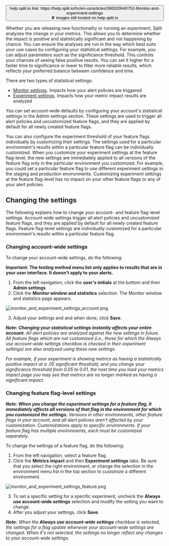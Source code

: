 <p>
  <button style={{borderRadius:'8px', border:'1px', fontFamily:'Courier New', fontWeight:'800', textAlign:'left'}}> help.split.io link: https://help.split.io/hc/en-us/articles/360020640752-Monitor-and-experiment-settings <br /> ✘ images still hosted on help.split.io </button>
</p>

Whether you are releasing new functionality or running an experiment, Split analyzes the change in your metrics. This allows you to determine whether the impact is positive and statistically significant and not happening by chance. You can ensure the analyses are run in the way which best suits your use cases by configuring your statistical settings. For example, you can adjust parameters such as the significance threshold. This controls your chances of seeing false positive results. You can set it higher for a faster time to significance or lower to filter more reliable results, which reflects your preferred balance between confidence and time.

There are two types of statistical settings:

* [Monitor settings](#monitor-settings). Impacts how your alert policies are triggered
* [Experiment settings](#experiment-settings). Impacts how your metric impact results are analyzed

You can set account-wide defaults by configuring your account's statistical settings in the Admin settings section. These settings are used to trigger all alert policies and uncustomized feature flags, and they are applied by default for all newly created feature flags.

You can also configure the experiment threshold of your feature flags individually by customizing their settings. The settings used for a particular environment's results within a particular feature flag can be individually customized. When you customize your experiment settings at the feature flag-level, the new settings are immediately applied to all versions of the feature flag only in the particular environment you customized. For example, you could set a particular feature flag to use different experiment settings in the staging and production environments. Customizing experiment settings at the feature flag-level has no impact on your other feature flags or any of your alert policies.

## Changing the settings

The following explains how to change your account- and feature flag-level settings. Account-wide settings trigger all alert policies and uncustomized feature flags, and they are applied by default for all newly created feature flags. Feature flag-level settings are individually customized for a particular environment's results within a particular feature flag.

### Changing account-wide settings

To change your account-wide settings, do the following:

**Important: The testing method menu list only applies to results that are in your user interface. It doesn't apply to your alerts.**

1. From the left navigation, click the **user's initials** at the bottom and then **Admin settings**. 
2. Click the **Monitor window and statistics** selection. The Monitor window and statistics page appears.

 <p>
      <img src="https://help.split.io/hc/article_attachments/30833174987661" alt="monitor_and_experiment_settings_account.png" />
 </p>

3. Adjust your settings and and when done, click **Save**.

___Note: Changing your statistical settings instantly affects your entire account.___ _All alert policies are analyzed against the new settings in future. All feature flags which are not customized (i.e., those for which the Always use account-wide settings checkbox is checked in their experiment settings) are also analyzed using these new settings._

_For example, if your experiment is showing metrics as having a statistically positive impact at a .05 significant threshold, and you change your significance threshold from 0.05 to 0.01, the next time you load your metrics impact page you may see that metrics are no longer marked as having a significant impact._

### Changing feature flag-level settings

___Note: When you change the experiment settings for a feature flag, it immediately affects all versions of that flag in the environment for which you customized the settings.___ _Versions in other environments, other feature flags in your account, and all alert policies aren't affected by your customization. Customizations apply to specific environments. If your feature flag has multiple environments, each must be customized separately._

To change the settings of a feature flag, do the following:

1. From the left navigation, select a feature flag.
2. Click the **Metrics impact** and then **Experiment settings** tabs. Be sure that you select the right environment, or change the selection in the environment menu list in the top section to customize a different environment.

<p>
  <img src="https://help.split.io/hc/article_attachments/30833174988045" alt="monitor_and_experiment_settings_feature.png" />
</p>

3. To set a specific setting for a specific experiment, uncheck the **Always use account-wide settings** selection and modify the setting you want to change.
4. After you adjust your settings, click **Save**.

___Note:___ _When the **Always use account-wide settings** checkbox is selected, the settings for a flag update whenever your account-wide settings are changed._ _When it's not selected, the settings no longer reflect any changes to your account-wide settings._